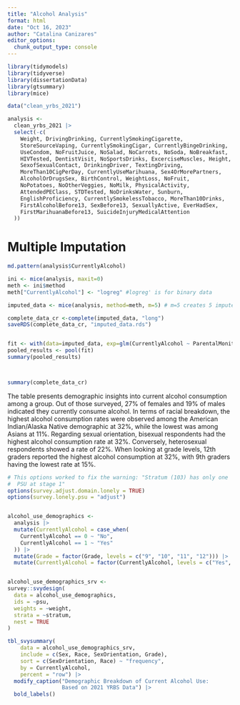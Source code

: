 ```yaml
---
title: "Alcohol Analysis"
format: html
date: "Oct 16, 2023"
author: "Catalina Canizares"
editor_options: 
  chunk_output_type: console
---
```



```r
library(tidymodels)
library(tidyverse)
library(dissertationData)
library(gtsummary)
library(mice)

```

```r
data("clean_yrbs_2021")

```


```r
analysis <-
  clean_yrbs_2021 |>
  select(-c(
    Weight, DrivingDrinking, CurrentlySmokingCigarette,
    StoreSourceVaping, CurrentlySmokingCigar, CurrentlyBingeDrinking,
    UseCondom, NoFruitJuice, NoSalad, NoCarrots, NoSoda, NoBreakfast,
    HIVTested, DentistVisit, NoSportsDrinks, ExcerciseMuscles, Height,
    SexofSexualContact, DrinkingDriver, TextingDriving,
    MoreThan10CigPerDay, CurrentlyUseMarihuana, Sex4OrMorePartners,
    AlcoholOrDrugsSex, BirthControl, WeightLoss, NoFruit,
    NoPotatoes, NoOtherVeggies, NoMilk, PhysicalActivity,
    AttendedPEClass, STDTested, NoDrinksWater, Sunburn,
    EnglishProficiency, CurrentlySmokelessTobacco, MoreThan10Drinks,
    FirstAlcoholBefore13, SexBefore13, SexuallyActive, EverHadSex,
    FirstMarihuanaBefore13, SuicideInjuryMedicalAttention
  ))
```



# Multiple Imputation 

```r
md.pattern(analysis$CurrentlyAlcohol)
```

```r
ini <- mice(analysis, maxit=0)
meth <- ini$method
meth["CurrentlyAlcohol"] <- "logreg" #logreg' is for binary data

imputed_data <- mice(analysis, method=meth, m=5) # m=5 creates 5 imputed datasets

complete_data_cr <-complete(imputed_data, "long")
saveRDS(complete_data_cr, "imputed_data.rds")


fit <- with(data=imputed_data, exp=glm(CurrentlyAlcohol ~ ParentalMonitoring, family="binomial"))
pooled_results <- pool(fit)
summary(pooled_results)



summary(complete_data_cr)
```


The table presents demographic insights into current alcohol consumption among a group. Out of those surveyed, 27% of females and 19% of males indicated they currently consume alcohol. In terms of racial breakdown, the highest alcohol consumption rates were observed among the American Indian/Alaska Native demographic at 32%, while the lowest was among Asians at 11%. Regarding sexual orientation, bisexual respondents had the highest alcohol consumption rate at 32%. Conversely, heterosexual respondents showed a rate of 22%. When looking at grade levels, 12th graders reported the highest alcohol consumption at 32%, with 9th graders having the lowest rate at 15%.

```r
# This options worked to fix the warning: "Stratum (103) has only one
#  PSU at stage 1"
options(survey.adjust.domain.lonely = TRUE)
options(survey.lonely.psu = "adjust")


alcohol_use_demographics <-
  analysis |>
  mutate(CurrentlyAlcohol = case_when(
    CurrentlyAlcohol == 0 ~ "No",
    CurrentlyAlcohol == 1 ~ "Yes"
  )) |>
  mutate(Grade = factor(Grade, levels = c("9", "10", "11", "12"))) |>
  mutate(CurrentlyAlcohol = factor(CurrentlyAlcohol, levels = c("Yes", "No")))


alcohol_use_demographics_srv <- 
survey::svydesign(
  data = alcohol_use_demographics,
  ids = ~psu,
  weights = ~weight,
  strata = ~stratum,
  nest = TRUE
) 

tbl_svysummary(
    data = alcohol_use_demographics_srv,
    include = c(Sex, Race, SexOrientation, Grade),
    sort = c(SexOrientation, Race) ~ "frequency", 
    by = CurrentlyAlcohol, 
    percent = "row") |>
  modify_caption("Demographic Breakdown of Current Alcohol Use: 
                 Based on 2021 YRBS Data") |>
  bold_labels()
```
             

